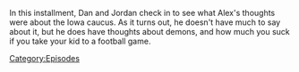 {{DEFAULTSORT:
    #_EPISODE_0890:January 16, 2024
}}{{Episode
    | title           = January 16, 2024
    | caption         = Listen to this episode on [https://knowledgefight.libsyn.com/890-january-16-2024 Libsyn]
    | episodeNumber   = 890
    | length          = 01:31:15
    | airDate         = January 19, 2024
    | coverageDate    = January 16, 2024
    | previousEpisode = [[889: The Debate Of The Century, Part 2]]
    | nextEpisode     = [[891: April 2-5, 2004]]
}}

{{Stub}}

In this installment, Dan and Jordan check in to see what Alex's thoughts were about the Iowa caucus.  As it turns out, he doesn't have much to say about it, but he does have thoughts about demons, and how much you suck if you take your kid to a football game.

[[Category:Episodes]]
